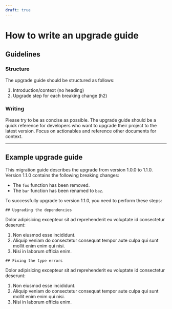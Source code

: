 ```yaml
---
draft: true
---
```


# How to write an upgrade guide

## Guidelines

### Structure

The upgrade guide should be structured as follows:

1. Introduction/context (no heading)
2. Upgrade step for each breaking change (h2)

### Writing

Please try to be as concise as possible. The upgrade guide should be a quick reference for developers who want to upgrade their project to the latest version. Focus on actionables and reference other documents for context.

---

## Example upgrade guide

This migration guide describes the upgrade from version 1.0.0 to 1.1.0. Version 1.1.0 contains the following breaking changes:

- The `foo` function has been removed.
- The `bar` function has been renamed to `baz`.

To successfully upgrade to version 1.1.0, you need to perform these steps:

`## Upgrading the dependencies`

Dolor adipisicing excepteur sit ad reprehenderit eu voluptate id consectetur deserunt:

1. Non eiusmod esse incididunt.
2. Aliquip veniam do consectetur consequat tempor aute culpa qui sunt mollit enim enim qui nisi.
3. Nisi in laborum officia enim.

`## Fixing the type errors`

Dolor adipisicing excepteur sit ad reprehenderit eu voluptate id consectetur deserunt:

1. Non eiusmod esse incididunt.
2. Aliquip veniam do consectetur consequat tempor aute culpa qui sunt mollit enim enim qui nisi.
3. Nisi in laborum officia enim.
